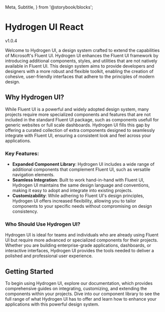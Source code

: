   Meta,
  Subtitle,
} from '@storybook/blocks';

<Meta title='Concepts/Introduction' />

# Hydrogen UI React

<Subtitle>v1.0.4</Subtitle>

Welcome to Hydrogen UI, a design system crafted to extend the capabilities of Microsoft's Fluent UI. Hydrogen UI enhances the Fluent UI framework by introducing additional components, styles, and utilities that are not natively available in Fluent UI. This design system aims to provide developers and designers with a more robust and flexible toolkit, enabling the creation of cohesive, user-friendly interfaces that adhere to the principles of modern design.

## Why Hydrogen UI?

While Fluent UI is a powerful and widely adopted design system, many projects require more specialized components and features that are not included in the standard Fluent UI package, such as components usefull for generic websites or full scale dashboards. Hydrogen UI fills this gap by offering a curated collection of extra components designed to seamlessly integrate with Fluent UI, ensuring a consistent look and feel across your applications.

### Key Features:

- **Expanded Component Library**: Hydrogen UI includes a wide range of additional components that complement Fluent UI, such as versatile navigation elements.
- **Seamless Integration**: Built to work hand-in-hand with Fluent UI, Hydrogen UI maintains the same design language and conventions, making it easy to adopt and integrate into existing projects.
- **Customizability**: While adhering to Fluent UI's design principles, Hydrogen UI offers increased flexibility, allowing you to tailor components to your specific needs without compromising on design consistency.

### Who Should Use Hydrogen UI?

Hydrogen UI is ideal for teams and individuals who are already using Fluent UI but require more advanced or specialized components for their projects. Whether you are building enterprise-grade applications, dashboards, or interactive interfaces, Hydrogen UI provides the tools needed to deliver a polished and professional user experience.

## Getting Started

To begin using Hydrogen UI, explore our documentation, which provides comprehensive guides on integrating, customizing, and extending the components within your projects. Dive into our component library to see the full range of what Hydrogen UI has to offer and learn how to enhance your applications with this powerful design system.
